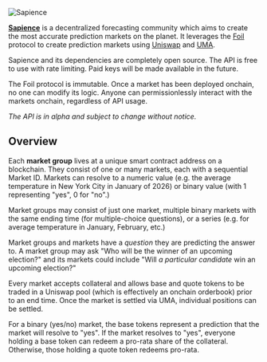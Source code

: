 ![Sapience](/header.png)

[**Sapience**](https://sapience.xyz) is a decentralized forecasting community which aims to create the most accurate prediction markets on the planet. It leverages the [Foil](https://foil.xyz) protocol to create prediction markets using [Uniswap](https://uniswap.org) and [UMA](https://uma.xyz).

Sapience and its dependencies are completely open source. The API is free to use with rate limiting. Paid keys will be made available in the future.

The Foil protocol is immutable. Once a market has been deployed onchain, no one can modify its logic. Anyone can permissionlessly interact with the markets onchain, regardless of API usage.

*The API is in alpha and subject to change without notice.*

## Overview

Each **market group** lives at a unique smart contract address on a blockchain. They consist of one or many markets, each with a sequential Market ID. Markets can resolve to a numeric value (e.g. the average temperature in New York City in January of 2026) or binary value (with 1 representing "yes", 0 for "no".)

Market groups may consist of just one market, multiple binary markets with the same ending time (for multiple-choice questions), or a series (e.g. for average temperature in January, February, etc.)

Market groups and markets have a *question* they are predicting the answer to. A market group may ask "Who will be the winner of an upcoming election?" and its markets could include "Will *a particular candidate* win an upcoming election?"

Every market accepts collateral and allows base and quote tokens to be traded in a Uniswap pool (which is effectively an onchain orderbook) prior to an end time. Once the market is settled via UMA, individual positions can be settled.

For a binary (yes/no) market, the base tokens represent a prediction that the market will resolve to "yes". If the market resolves to "yes", everyone holding a base token can redeem a pro-rata share of the collateral. Otherwise, those holding a quote token redeems pro-rata.